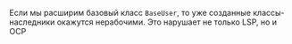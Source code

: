 Если мы расширим базовый класс `BaseUser`, то уже созданные классы-наследники окажутся нерабочими. Это нарушает не только LSP, но и OCP
